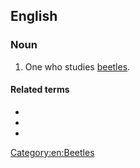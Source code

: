 ==English==

===Noun===
{{en-noun}}

# One who studies [[beetle]]s.

====Related terms====
* {{l|en|coleopterological}}
* {{l|en|coleopterologist}}
* {{l|en|coleopterology}}

[[Category:en:Beetles]]
{{c|en|Scientists}}
